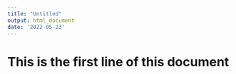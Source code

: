 ```yaml
---
title: "Untitled"
output: html_document
date: '2022-05-23'
---
```

# This is the first line of this document